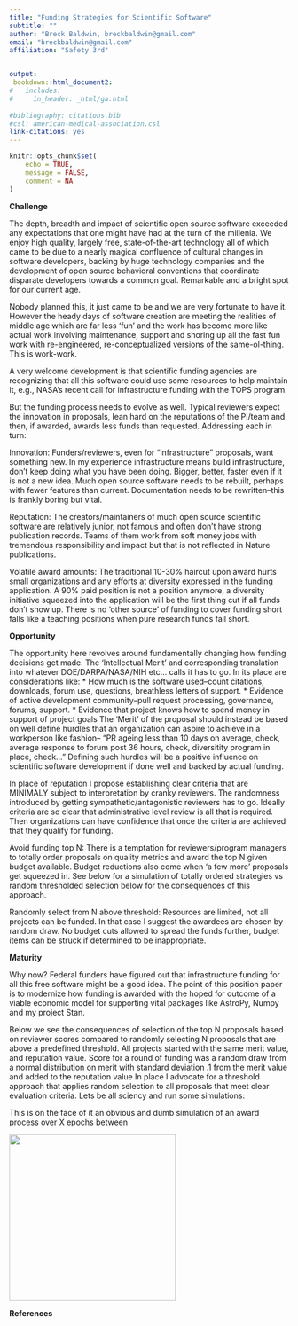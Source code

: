 ```yaml
---
title: "Funding Strategies for Scientific Software"
subtitle: ""
author: "Breck Baldwin, breckbaldwin@gmail.com"
email: "breckbaldwin@gmail.com"
affiliation: "Safety 3rd"


output:
 bookdown::html_document2:
#   includes:
#     in_header: _html/ga.html 
     
#bibliography: citations.bib
#csl: american-medical-association.csl
link-citations: yes
---
```


```r
knitr::opts_chunk$set(
	echo = TRUE,
	message = FALSE,
	comment = NA
)
```

__Challenge__

The depth, breadth and impact of scientific open source software exceeded any expectations that one might have had at the turn of the millenia. We enjoy high quality, largely free, state-of-the-art technology all of which came to be due to a nearly magical confluence of cultural changes in software developers, backing by huge technology companies and the development of open source behavioral conventions that coordinate disparate developers towards a common goal. Remarkable and a bright spot for our current age. 

Nobody planned this, it just came to be and we are very fortunate to have it. However the heady days of software creation are meeting the realities of middle age which are far less 'fun' and the work has become more like actual work involving maintenance, support and shoring up all the fast fun work with re-engineered, re-conceptualized versions of the same-ol-thing. This is work-work. 

A very welcome development is that scientific funding agencies are recognizing that all this software could use some resources to help maintain it, e.g., NASA's recent call for infrastructure funding with the TOPS program. 

But the funding process needs to evolve as well. Typical reviewers expect the innovation in proposals, lean hard on the reputations of the PI/team and then, if awarded, awards less funds than requested. Addressing each in turn:

Innovation: Funders/reviewers, even for "infrastructure" proposals, want something new. In my experience infrastructure means build infrastructure, don't keep doing what you have been doing. Bigger, better, faster even if it is not a new idea. Much open source software needs to be rebuilt, perhaps with fewer features than current. Documentation needs to be rewritten--this is frankly boring but vital. 

Reputation: The creators/maintainers of much open source scientific software are relatively junior, not famous and often don't have strong publication records. Teams of them work from soft money jobs with tremendous responsibility and impact but that is not reflected in Nature publications. 

Volatile award amounts: The traditional 10-30% haircut upon award hurts small organizations and any efforts at diversity expressed in the funding application. A 90% paid position is not a position anymore, a diversity initiative squeezed into the application will be the first thing cut if all funds don't show up. There is no 'other source' of funding to cover funding short falls like a teaching positions when pure research funds fall short. 


__Opportunity__

The opportunity here revolves around fundamentally changing how funding decisions get made. The 'Intellectual Merit' and corresponding translation into whatever DOE/DARPA/NASA/NIH etc... calls it has to go. In its place are considerations like:
* How much is the software used--count citations, downloads, forum use, questions, breathless letters of support.
* Evidence of active development community--pull request processing, governance, forums, support.
* Evidence that project knows how to spend money in support of project goals
The 'Merit' of the proposal should instead be based on well define hurdles that an organization can aspire to achieve in a workperson like fashion-- "PR ageing less than 10 days on average, check, average response to forum post 36 hours, check, diversitity program in place, check..." Defining such hurdles will be a positive influence on scientific software development if done well and backed by actual funding.  

In place of reputation I propose establishing clear criteria that are MINIMALY subject to interpretation by cranky reviewers. The randomness introduced by getting sympathetic/antagonistic reviewers has to go.  Ideally criteria are so clear that administrative level review is all that is required. Then organizations can have confidence that once the criteria are achieved that they qualify for funding. 

Avoid funding top N: There is a temptation for reviewers/program managers to totally order proposals on quality metrics and award the top N given budget available. Budget reductions also come when 'a few more' proposals get squeezed in. See below for a simulation of totally ordered strategies vs random thresholded selection below for the consequences of this approach.

Randomly select from N above threshold: Resources are limited, not all projects can be funded. In that case I suggest the awardees are chosen by random draw. No budget cuts allowed to spread the funds further, budget items can be struck if determined to be inappropriate. 

__Maturity__

Why now? Federal funders have figured out that infrastructure funding for all this free software might be a good idea. The point of this position paper is to modernize how funding is awarded with the hoped for outcome of a viable economic model for supporting vital packages like AstroPy, Numpy and my project Stan. 

Below we see the consequences of selection of the top N proposals based on reviewer scores compared to randomly selecting N proposals that are above a predefined threshold. All projects started with the same merit value, and reputation value. Score for a round of funding was a random draw from a normal distribution on merit with standard deviation .1 from the merit value and added to the reputation value In place I advocate for a threshold approach that applies random selection to all proposals that meet clear evaluation criteria. Lets be all sciency and run some simulations: 

This is on the face of it an obvious and dumb simulation of an award process over X epochs between 

<img src="file:/home/breck/git/S3rd/graph.png" style="height:300px;align:center;" /> 

__References__


